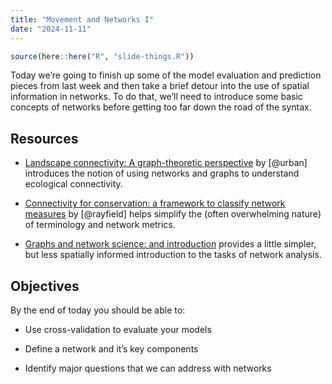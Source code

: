 ```yaml
---
title: "Movement and Networks I"
date: "2024-11-11"
---
```


```r
source(here::here("R", "slide-things.R"))
```

Today we're going to finish up some of the model evaluation and prediction pieces from last week and then take a brief detour into the use of spatial information in networks. To do that, we'll need to introduce some basic concepts of networks before getting too far down the road of the syntax.

## Resources

- <i class="fas fa-external-link-square-alt"></i> [Landscape connectivity: A graph-theoretic perspective](https://esajournals.onlinelibrary.wiley.com/doi/full/10.1890/0012-9658%282001%29082%5B1205%3ALCAGTP%5D2.0.CO%3B2) by [@urban] introduces the notion of using networks and graphs to understand ecological connectivity.

- <i class="fas fa-external-link-square-alt"></i> [Connectivity for conservation: a framework to classify network measures](https://esajournals.onlinelibrary.wiley.com/doi/full/10.1890/09-2190.1) by [@rayfield] helps simplify the (often overwhelming nature) of terminology and network metrics.

- <i class="fas fa-external-link-square-alt"></i> [Graphs and network science: and introduction](https://livebook.manning.com/book/graphs-and-network-science-an-introduction/chapter-1/) provides a little simpler, but less spatially informed introduction to the tasks of network analysis.


## Objectives

By the end of today you should be able to:

- Use cross-validation to evaluate your models

- Define a network and it's key components

- Identify major questions that we can address with networks

<!--

```r
slide_buttons("/slides/24-slides")
```

<div>

```{=html}
<iframe class="slide-deck" src="/slides/24-slides.html"></iframe>
```

</div>

-->

